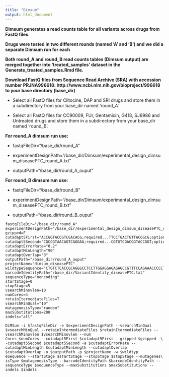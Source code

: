 ---
title: "Dimsum"
output: html_document
---

**Dimsum generates a read counts table for all variants across drugs from FastQ files**.

**Drugs were tested in two different rounds (named 'A' and 'B') and we did a separate Dimsum run for each**

**Both round_A and round_B read counts tables (Dimsum output) are merged together into 'treated_samples' dataset in the Generate_treated_samples.Rmd file.**

**Download FastQ files from Sequence Read Archive (SRA) with accession number PRJNA996618: http://www.ncbi.nlm.nih.gov/bioproject/996618 to your base directory (base_dir)**

- Select all FastQ files for Clitocine, DAP and SRI drugs and store them in a subdirectory from your base_dir named 'round_A'.

- Select all FastQ files for CC90009, FUr, Gentamicin, G418, SJ6986 and Untreated drugs and store them in a subdirectory from your base_dir named 'round_B'.


**For round_A dimsum run use:**

- fastqFileDir="/base_dir/round_A"

- experimentDesignPath="/base_dir/Dimsum/experimental_design_dimsum_diseasePTC_round_A.txt"

- outputPath="/base_dir/round_A_ouput"

**For round_B dimsum run use:**

- fastqFileDir="/base_dir/round_B"

- experimentDesignPath="/base_dir/Dimsum/experimental_design_dimsum_diseasePTC_round_B.txt"

- outputPath="/base_dir/round_B_ouput"

```
fastqFileDir="/base_dir/round_A"
experimentDesignPath="/base_dir/experimental_design_dimsum_diseasePTC_round_A.txt"
gzipped=F
cutadapt5First="ACCGGTACCGTCGACACG;required...TTCCTGACTGTTACGGCG;optional"
cutadapt5Second="CGCCGTAACAGTCAGGAA;required...CGTGTCGACGGTACCGGT;optional"
cutadaptErrorRate="0.2"
cutadaptMinLength="90"
cutadaptOverlap="3"
outputPath="/base_dir/round_A_ouput"
projectName="dimsum_diseasePTC"
wildtypeSequence="CTGTCTCACCGCAGGGCCTCCTTGGAGGAGAGAGCCGTTTCCAGAAACCCCCTGTGCACCCTGTGCCTGGAGTAGCGCAGGCACCCAACAGCCACGCCCTGCGGCCACCTGTTCTGCTGGGAGTGCATCACCGCGTGGTGCAGCAGC"
barcodeIdentityPath="/base_dir/VariantIdentity_diseasePTC.txt"
sequenceType="noncoding"
startStage=0
stopStage=5
vsearchMinovlen=10
numCores=4
retainItermediateFiles=T
vsearchMinQual="10"
mutagenesisType="random"
maxSubstitutions=200
indels="all"

DiMSum -i $fastqFileDir -e $experimentDesignPath --vsearchMinQual $vsearchMinQual --retainIntermediateFiles $retainItermediateFiles --vsearchMinovlen $vsearchMinovlen --num
Cores $numCores --cutadapt5First $cutadapt5First --gzipped $gzipped -\
-cutadapt5Second $cutadapt5Second -a $cutadaptErrorRate --cutadaptMinLength $cutadaptMinLength --cutadaptOverlap $cutadaptOverlap -o $outputPath -p $projectName -w $wildtyp
eSequence --startStage $startStage --stopStage $stopStage --mutagenes\
isType $mutagenesisType --barcodeIdentityPath $barcodeIdentityPath --sequenceType $sequenceType --maxSubstitutions $maxSubstitutions --indels $indels
```